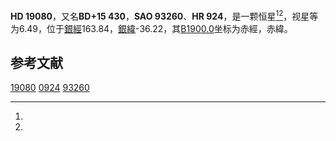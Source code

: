 {{Starbox begin
| name = HD 19080
}}
{{Starbox observe
| epoch = [[J2000.0|J2000.0]]
| constell = {{星座名待查}}<ref name=SIMBAD>{{cite web
 | url=http://simbad.u-strasbg.fr/simbad/sim-id?Ident=HR+924
 | title =Pulsating variable Star
 | publisher=Centre de Données astronomiques de Strasbourg
 | work=SIMBAD
 | accessdate=2012-07-13}}</ref><ref name=DATA>{{cite web
 | url=http://vizier.u-strasbg.fr/viz-bin/VizieR-5?-out.add=.&-source=5050&-corr=PK=HR&-out.max=9999&HR=924
 | title=VizieR Detailed Page
 | accessdate=2012-07-13
 | archive-date=2019-02-16
 | archive-url=https://web.archive.org/web/20190216094709/http://vizier.u-strasbg.fr/viz-bin/VizieR-5?-out.add=.&-source=5050&-corr=PK=HR&-out.max=9999&HR=924
 | dead-url=no
 }}</ref>
| 星官 = 
| ra = {{RA|3|4|40.7}}<ref name=SIMBAD /><ref name=DATA />
| dec = {{DEC|+15|51|22}}<ref name=SIMBAD /><ref name=DATA />
| appmag_v = 6.49<ref name=SIMBAD /><ref name=DATA />
}}
{{Starbox character
| class = K3III<ref name=SIMBAD /><ref name=DATA />
| b-v = <ref name=SIMBAD /><ref name=DATA />
| u-b = <ref name=SIMBAD /><ref name=DATA />
| r-i = <ref name=SIMBAD /><ref name=DATA />
| variable = 
}}
{{Starbox astrometry
| radial_v = 
| prop_mo_ra = -32
| parallax = 
| p_error = 
}}
{{Starbox catalog
| names =BD+15 430，[[SAO星表|SAO]] 93260，[[HD星表|HD]] 19080，[[HR星表|HR]] 924}}
{{Starbox reference |Simbad=HR+924}}
{{Starbox end}}

'''HD 19080'''，又名'''BD+15 430'''，'''SAO 93260'''、'''HR 924'''，是一颗恒星<ref name=SIMBAD /><ref name=DATA />，视星等为6.49，位于[[銀道座標系|銀經]]163.84，[[銀道座標系|銀緯]]-36.22，其[[B1900.0|B1900.0]]坐标为赤經{{RA|2|59|6.6}}，赤緯{{DEC|+15|-36.22|5}}。

== 参考文献 ==
{{reflist}}

{{star-stub}}

[[Category:HD和HDE天體|19080]]
[[Category:HR天體|0924]]
[[Category:SAO天體|93260]]